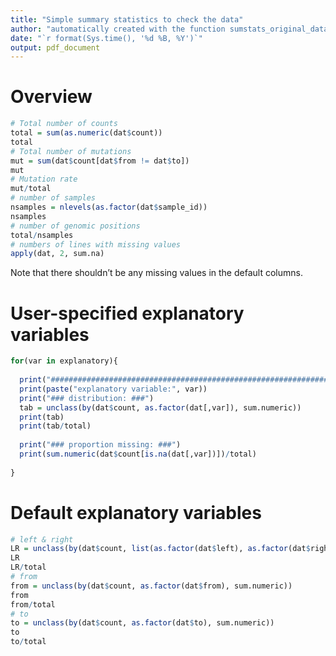 ```yaml
---
title: "Simple summary statistics to check the data"
author: "automatically created with the function sumstats_original_data"
date: "`r format(Sys.time(), '%d %B, %Y')`"
output: pdf_document
---
```


# Overview

```r
# Total number of counts
total = sum(as.numeric(dat$count))
total
# Total number of mutations
mut = sum(dat$count[dat$from != dat$to])
mut
# Mutation rate
mut/total
# number of samples
nsamples = nlevels(as.factor(dat$sample_id))
nsamples
# number of genomic positions
total/nsamples
# numbers of lines with missing values
apply(dat, 2, sum.na)
```
Note that there shouldn't be any missing values in the default columns.


# User-specified explanatory variables

```r
for(var in explanatory){
  
  print("###########################################################################")
  print(paste("explanatory variable:", var))
  print("### distribution: ###")
  tab = unclass(by(dat$count, as.factor(dat[,var]), sum.numeric))
  print(tab)
  print(tab/total)
  
  print("### proportion missing: ###")
  print(sum.numeric(dat$count[is.na(dat[,var])])/total)
  
}
```


# Default explanatory variables

```r
# left & right
LR = unclass(by(dat$count, list(as.factor(dat$left), as.factor(dat$right)), sum.numeric))
LR
LR/total
# from
from = unclass(by(dat$count, as.factor(dat$from), sum.numeric))
from
from/total
# to
to = unclass(by(dat$count, as.factor(dat$to), sum.numeric))
to
to/total
```
